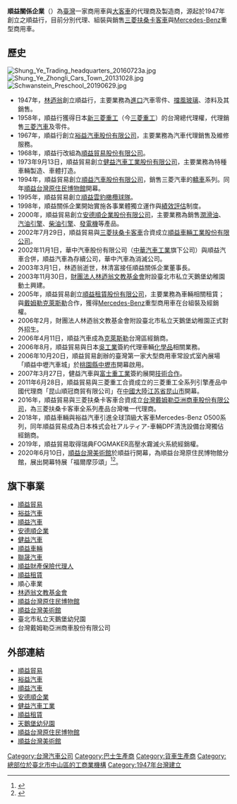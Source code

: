 {{Infobox_Company 
|  company_name   = 順益關係企業
|  company_name_en = SHUNG YE GROUP
|  company_logo   = [[File:SHUNG_YE_GROUP-Logo.jpg|center]]
|  company_type   = 
| market_information = 
|  company_slogan = 
|  foundation     = 1947年
|  location       = {{ROC-TW}}<br/>[[臺北市|臺北市]][[中山區_(臺北市)|中山區]][[民權東路|民權東路]]二段150號
|  founder        = [[林迺翁|林迺翁]]
|  chairman       = [[林清富|林清富]]
|  revenue        =  
|  net_income     = 
|  capital        = 順益貿易：[[新臺幣|新臺幣]]1.50億元（2011年7月）<br/>順益汽車：新臺幣5.50億元（2011年7月）
|  num_employees  = 3300人
|  industry       = 製造、銷售
|  products       = 商用車、[[大客車|大客車]]
|  homepage       = [http://www.auto.com.tw/ 順益關係企業]
}}

'''順益關係企業'''（{{lang-en|SHUNG YE GROUP}}）為[[臺灣|臺灣]]一家商用車與[[大客車|大客車]]的代理商及製造商，源起於1947年創立之順益行，目前分別代理、組裝與銷售[[三菱扶桑卡客車|三菱扶桑卡客車]]與[[Mercedes-Benz|Mercedes-Benz]]重型商用車。

==歷史==
[[File:Shung_Ye_Trading_headquarters_20160723a.jpg|thumb]]
[[File:Shung_Ye_Zhongli_Cars_Town_20131028.jpg|thumb]]
[[File:Schwanstein_Preschool_20190629.jpg|thumb]]
*1947年，[[林迺翁|林迺翁]]創立順益行，主要業務為[[進口|進口]]汽車零件、[[擋風玻璃|擋風玻璃]]、漆料及其銷售。
*1958年，順益行獲得日本[[新三菱重工|新三菱重工]]（今[[三菱重工|三菱重工]]）的台灣總代理權，代理銷售[[三菱汽車|三菱汽車]]及零件。 
*1967年，順益行創立[[裕益汽車|裕益汽車股份有限公司]]，主要業務為汽車代理銷售及維修服務。
*1968年，順益行改組為[[順益貿易|順益貿易股份有限公司]]。
*1973年9月13日，順益貿易創立[[健益汽車|健益汽車工業股份有限公司]]，主要業務為特種車輛製造、車體打造。
*1994年，順益貿易創立[[順益汽車|順益汽車股份有限公司]]，銷售三菱汽車的[[轎車|轎車]]系列。同年[[順益台灣原住民博物館|順益台灣原住民博物館]]開幕。
*1995年，順益貿易創立[[順益雲豹橄欖球隊|順益雲豹橄欖球隊]]。
*1998年，順益關係企業開始實施各事業體獨立運作與[[績效評估|績效評估]]制度。
*2000年，順益貿易創立[[安德順企業|安德順企業股份有限公司]]，主要業務為銷售[[潤滑油|潤滑油]]、[[汽油引擎|汽油引擎]]、[[柴油引擎|柴油引擎]]、[[發電機|發電機]]等產品。
*2002年7月29日，順益貿易與[[三菱扶桑卡客車|三菱扶桑卡客車]]合資成立[[順益車輛|順益車輛工業股份有限公司]]。
*2002年11月1日，華中汽車股份有限公司（[[中華汽車工業|中華汽車工業]]旗下公司）與順益汽車合併，順益汽車為存續公司，華中汽車為消滅公司。
*2003年3月1日，林迺翁逝世，林清富接任順益關係企業董事長。
*2003年11月30日，[[財團法人|財團法人]][[林迺翁文教基金會|林迺翁文教基金會]]附設臺北市私立天鵝堡幼稚園動土興建。
*2005年，順益貿易創立[[順益租賃|順益租賃股份有限公司]]，主要業務為車輛相關租賃；與[[戴姆勒克萊斯勒|戴姆勒克萊斯勒]]合作，獲得[[Mercedes-Benz|Mercedes-Benz]]重型商用車在台組裝及經銷權。
*2006年2月，財團法人林迺翁文教基金會附設臺北市私立天鵝堡幼稚園正式對外招生。
*2006年4月11日，順益汽車成為[[克萊斯勒|克萊斯勒]]台灣區經銷商。
*2006年8月，順益貿易與日本[[吳工業|吳工業]]簽約代理車輛[[化學品|化學品]]相關業務。
*2006年10月20日，順益貿易創辦的臺灣第一家大型商用車常設式室內展場「順益中壢汽車城」於[[桃園市|桃園縣]][[中壢區|中壢市]]開幕啟用。
*2007年3月27日，健益汽車與[[富士重工業|富士重工業]]簽約展開[[技術合作|技術合作]]。
*2011年6月28日，順益貿易與三菱重工合資成立的三菱重工全系列引擎產品中國代理商「昆山順冠商貿有限公司」在[[中國大陸|中國大陸]][[江苏省|江苏省]][[昆山市|昆山市]]開幕。
*2016年，順益貿易與三菱扶桑卡客車合資成立[[台灣戴姆勒亞洲商車|台灣戴姆勒亞洲商車股份有限公司]]，為三菱扶桑卡客車全系列產品台灣唯一代理商。
*2018年，順益車輛與裕益汽車引進全球頂級大客車Mercedes-Benz O500系列，同年順益貿易成為日本株式会社アルティア-車輛DPF清洗設備台灣獨佔經銷商。
*2019年，順益貿易取得瑞典FOGMAKER高壓水霧滅火系統經銷權。
*2020年6月10日，[[順益台灣美術館|順益台灣美術館]]於順益行開幕，為順益台灣原住民博物館分館，展出開幕特展「福爾摩莎頌」<ref>{{cite news|url=https://www.cna.com.tw/news/firstnews/202006100225.aspx|author=鄭景雯|title=順益起家厝翻新為美術館 典藏台灣藝術史|publisher=|work=[[中央通訊社|中央通訊社]]|date=2020-06-10|accessdate=2020-06-10|archive-date=2020-09-30|archive-url=https://web.archive.org/web/20200930151211/https://www.cna.com.tw/news/firstnews/202006100225.aspx|dead-url=no}}</ref><ref>{{cite news|url=https://artemperor.tw/focus/3344|author=順益台灣美術館|title=順益台灣美術館開幕特展：福爾摩莎頌|publisher=帝圖科技|work=非池中藝術網|date=2020-06-09|accessdate=2020-06-10|archive-date=2020-11-25|archive-url=https://web.archive.org/web/20201125003113/https://artemperor.tw/focus/3344|dead-url=no}}</ref>。

== 旗下事業 ==
*[[順益貿易|順益貿易]]
*[[裕益汽車|裕益汽車]]
*[[順益汽車|順益汽車]]
*[[安德順企業|安德順企業]]
*[[健益汽車|健益汽車]]
*[[順益車輛|順益車輛]]
*[[聯晟汽車|聯晟汽車]]
*[[順益財產保險代理人|順益財產保險代理人]]
*[[順益租賃|順益租賃]]
*順心車業
*[[林迺翁文教基金會|林迺翁文教基金會]]
*[[順益台灣原住民博物館|順益台灣原住民博物館]]
*[[順益台灣美術館|順益台灣美術館]]
*臺北市私立天鵝堡幼兒園
*台灣戴姆勒亞洲商車股份有限公司

==外部連結==
*[http://www.syc.com.tw/ 順益貿易] {{Wayback|url=http://www.syc.com.tw/ |date=20081120115418 }}
*[http://www.truck-bus.com.tw/ 裕益汽車] {{Wayback|url=http://www.truck-bus.com.tw/ |date=20210226154815 }}
*[http://www.sym-motor.com.tw/ 順益汽車] {{Wayback|url=http://www.sym-motor.com.tw/ |date=20210422135207 }}
*[http://www.ads-syc.com.tw/ 安德順企業] {{Wayback|url=http://www.ads-syc.com.tw/ |date=20210116094534 }}
*[http://www.gsic.com.tw/ 健益汽車工業] {{Wayback|url=http://www.gsic.com.tw/ |date=20210413023723 }}
*[http://www.syrl.com.tw/ 順益租賃] {{Wayback|url=http://www.syrl.com.tw/ |date=20201126012156 }}
*[http://www.schwanstein.org.tw/ 天鵝堡幼兒園] {{Wayback|url=http://www.schwanstein.org.tw/ |date=20190911160733 }}
*[http://www.museum.org.tw/ 順益台灣原住民博物館] {{Wayback|url=http://www.museum.org.tw/ |date=20041016034231 }}
*[https://shungye-art.org/ 順益台灣美術館] {{Wayback|url=https://shungye-art.org/ |date=20210408070821 }}
[[Category:台灣汽車公司|Category:台灣汽車公司]]
[[Category:巴士生產商|Category:巴士生產商]]
[[Category:貨車生產商|Category:貨車生產商]]
[[Category:總部位於臺北市中山區的工商業機構|Category:總部位於臺北市中山區的工商業機構]]
[[Category:1947年台灣建立|Category:1947年台灣建立]]